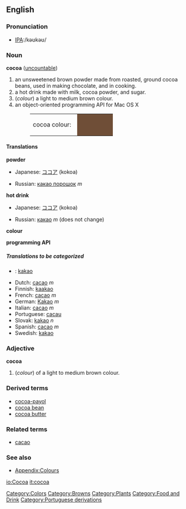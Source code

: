 {{wikipedia}}
==English==

===Pronunciation===
*[[w:International Phonetic Alphabet|IPA]]:/kəʊkəʊ/

===Noun===
'''cocoa''' ([[uncountable]])
#an unsweetened brown powder made from roasted, ground cocoa beans, used in making chocolate, and in cooking.
#a hot drink made with milk, cocoa powder, and sugar.
#(''colour'') a light to medium brown colour.
#an object-oriented programming API for Mac OS X
#:<table><tr><td>cocoa colour: &nbsp;</td><td bgcolor="#6F4E37" width="80">&nbsp; </td></tr></table>

====Translations====
'''powder'''
{{top}}
*Japanese: [[ココア]] (kokoa)
{{mid}}
*Russian: [[какао порошок]] ''m''
{{bottom}}

'''hot drink'''
{{top}}
*Japanese: [[ココア]] (kokoa)
{{mid}}
*Russian: [[какао]] ''m'' (does not change)
{{bottom}}

'''colour'''
{{top}}
{{mid}}
{{bottom}}

'''programming API'''
{{top}}
{{mid}}
{{bottom}}

=====Translations to be categorized=====
{{checktrans}}
<!--Remove this section once all of the translations below have been moved into the tables above.-->
*{{da}}: [[kakao]]
*Dutch: [[cacao]] ''m''
*Finnish: [[kaakao]]
*French: [[cacao]] ''m''
*German: [[Kakao]] ''m''
*Italian: [[cacao]] ''m''
*Portuguese: [[cacau]]
*Slovak: [[kakao]] ''n''
*Spanish: [[cacao]] ''m''
*Swedish: [[kakao]]

===Adjective===
'''cocoa'''
#(''colour'') of a light to medium brown colour.

===Derived terms===
*[[cocoa-payol]]
*[[cocoa bean]]
*[[cocoa butter]]

===Related terms===
*[[cacao]]

===See also===
*[[Wiktionary_Appendix:Colours|Appendix:Colours]]

[[Category:Colors]]
[[Category:Browns]]
[[Category:Plants]]
[[Category:Food and Drink]]
[[Category:Portuguese derivations]]

[[io:Cocoa]]
[[it:cocoa]]